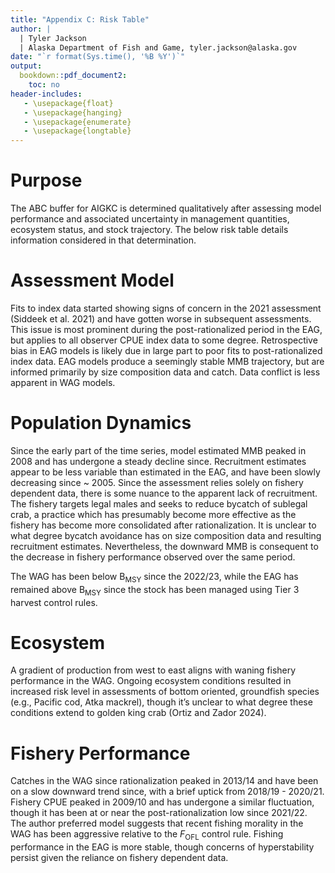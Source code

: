 ```yaml
---
title: "Appendix C: Risk Table"
author: |
  | Tyler Jackson
  | Alaska Department of Fish and Game, tyler.jackson@alaska.gov
date: "`r format(Sys.time(), '%B %Y')`"
output:
  bookdown::pdf_document2:
    toc: no
header-includes:
   - \usepackage{float}
   - \usepackage{hanging}
   - \usepackage{enumerate}
   - \usepackage{longtable}
---
```

  
# Purpose {-}

The ABC buffer for AIGKC is determined qualitatively after assessing model performance and associated uncertainty in management quantities, ecosystem status, and stock trajectory. The below risk table details information considered in that determination.

# Assessment Model {-}

\textbf{Level 1: No \underline{new} concerns}

\begin{itemize}

\item{Poor fit to index data, primarily in the EAG.}
\item{Considerable retrospective pattern asssociated with MMB in the EAG, due to poor fit to index data.}

\end{itemize}

Fits to index data started showing signs of concern in the 2021 assessment (Siddeek et al. 2021) and have gotten worse in subsequent assessments. This issue is most prominent during the post-rationalized period in the EAG, but applies to all observer CPUE index data to some degree. Retrospective bias in EAG models is likely due in large part to poor fits to post-rationalized index data. EAG models produce a seemingly stable MMB trajectory, but are informed primarily by size composition data and catch. Data conflict is less apparent in WAG models. 

# Population Dynamics {-}

\textbf{Level 2: Substantially increased concerns}

\begin{itemize}

\item{Continuing downward MMB trajectory in the WAG.}
\item{Recruitment estimates have undergone a slowly decreasing trend in the WAG since prior to rationalization.}

\end{itemize}

Since the early part of the time series, model estimated MMB peaked in 2008 and has undergone a steady decline since. Recruitment estimates appear to be less variable than estimated in the EAG, and have been slowly decreasing since \~ 2005. Since the assessment relies solely on fishery dependent data, there is some nuance to the apparent lack of recruitment. The fishery targets legal males and seeks to reduce bycatch of sublegal crab, a practice which has presumably become more effective as the fishery has become more consolidated after rationalization. It is unclear to what degree bycatch avoidance has on size composition data and resulting recruitment estimates. Nevertheless, the downward MMB is consequent to the decrease in fishery performance observed over the same period.  

The WAG has been below B$_{\text{MSY}}$ since the 2022/23, while the EAG has remained above B$_{\text{MSY}}$ since the stock has been managed using Tier 3 harvest control rules.

# Ecosystem {-}

\textbf{Level 1: No new concerns}

\begin{itemize}

\item{North Pacific Index returned to neutral conditions in 2024.}

\item{Aleutian Islands ecosystem showed signs of a gradient of poor productivity in the west to high productivity in the east in 2024.}

\item{The western and central Aleutians experienced a marine heat wave at the beginning of the 2024 crab year, though bottom temperatures remained cooler near the 1991 - 2012 average. The eastern Aleutians were less affected.}

\item{Groundfish condition remains low across the ecosystem possibly due to a range of factors including prey quality, availability, competition, and metabolic demands.}

\end{itemize}


A gradient of production from west to east aligns with waning fishery performance in the WAG. Ongoing ecosystem conditions resulted in increased risk level in assessments of bottom oriented, groundfish species (e.g., Pacific cod, Atka mackrel), though it's unclear to what degree these conditions extend to golden king crab (Ortiz and Zador 2024). 

# Fishery Performance {-}

\textbf{Level 2: Substantially increased concerns}

\begin{itemize}

\item{Continuing decrease in fishery CPUE in the WAG.}

\end{itemize}


Catches in the WAG since rationalization peaked in 2013/14 and have been on a slow downward trend since, with a brief uptick from 2018/19 - 2020/21. Fishery CPUE peaked in 2009/10 and has undergone a similar fluctuation, though it has been at or near the post-rationalization low since 2021/22. The author preferred model suggests that recent fishing morality in the WAG has been aggressive relative to the $F_{\text{OFL}}$ control rule. Fishing performance in the EAG is more stable, though concerns of hyperstability persist given the reliance on fishery dependent data.

\begin{hangparas}{.25in}{1}

Ortiz, I and S Zador. 2024. Ecosystem Status Report 2024: Aleutian Islands, Stock Assessment and Fishery Evaluation Report, North Pacific Fishery Management Council, 1007 West Third, Suite 400, Anchorage, Alaska 99501.

Siddeek, MSM, J Zheng, C Siddon, B Daly, MJ Westphal, and L Hulbert. 2021. Aleutian Islands golden king crab stock assessment. North Pacific Fishery Management Council, Anchorage, AK.

\end{hangparas}

